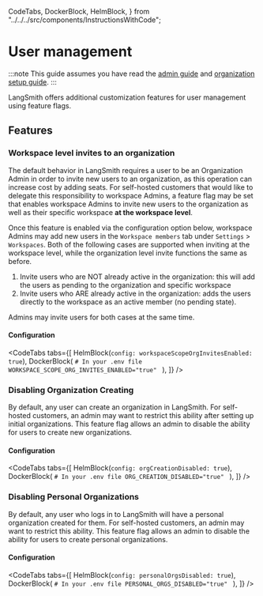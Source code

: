   CodeTabs,
  DockerBlock,
  HelmBlock,
} from "../../../src/components/InstructionsWithCode";

# User management

:::note
This guide assumes you have read the [admin guide](../../administration/concepts) and [organization setup guide](../../how_to_guides/setup/set_up_organization).
:::

LangSmith offers additional customization features for user management using feature flags.

## Features

### Workspace level invites to an organization

The default behavior in LangSmith requires a user to be an Organization Admin in order to invite new users to an organization, as this operation can increase cost by adding seats.
For self-hosted customers that would like to delegate this responsibility to workspace Admins, a feature flag may be set that enables workspace Admins to invite new users to
the organization as well as their specific workspace **at the workspace level**.

Once this feature is enabled via the configuration option below, workspace Admins may add new users in the `Workspace members` tab under `Settings` > `Workspaces`.
Both of the following cases are supported when inviting at the workspace level, while the organization level invite functions the same as before.

1. Invite users who are NOT already active in the organization: this will add the users as pending to the organization and specific workspace
2. Invite users who ARE already active in the organization: adds the users directly to the workspace as an active member (no pending state).

Admins may invite users for both cases at the same time.

#### Configuration

<CodeTabs
  tabs={[
    HelmBlock(`config:
    workspaceScopeOrgInvitesEnabled: true`),
    DockerBlock(
      `# In your .env file
WORKSPACE_SCOPE_ORG_INVITES_ENABLED="true"
    `
    ),
  ]}
/>

### Disabling Organization Creating

By default, any user can create an organization in LangSmith. For self-hosted customers, an admin may want to restrict this ability after setting up initial organizations.
This feature flag allows an admin to disable the ability for users to create new organizations.

#### Configuration

<CodeTabs
  tabs={[
    HelmBlock(`config:
    orgCreationDisabled: true`),
    DockerBlock(
      `# In your .env file
ORG_CREATION_DISABLED="true"
    `
    ),
  ]}
/>

### Disabling Personal Organizations

By default, any user who logs in to LangSmith will have a personal organization created for them.
For self-hosted customers, an admin may want to restrict this ability. This feature flag allows an admin to disable the ability for users to create personal organizations.

#### Configuration

<CodeTabs
  tabs={[
    HelmBlock(`config:
    personalOrgsDisabled: true`),
    DockerBlock(
      `# In your .env file
PERSONAL_ORGS_DISABLED="true"
    `
    ),
  ]}
/>

